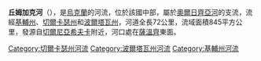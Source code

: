 {{unreferenced|time=2015-09-15T01:59:09+00:00}}
<!-- 檔案不存在 [[Image:Річка_Чумгак_в_районі_села_Кантакузівка_Драбівського_району_Черкаської_області.jpg|right]] -->

'''丘姆加克河'''（{{lang-uk|Чумгак}}），是[[烏克蘭|烏克蘭]]的河流，位於該國中部，屬於[[奧爾日齊亞河|奧爾日齊亞河]]的支流，流經[[基輔州|基輔州]]、[[切爾卡瑟州|切爾卡瑟州]]和[[波爾塔瓦州|波爾塔瓦州]]，河道全長72公里，流域面積845平方公里，發源自[[切爾尼亞希夫卡|切爾尼亞希夫卡]]附近，河口處在[[薩溫齊_(奧爾日齊亞區)|薩溫齊]]東面。

{{DEFAULTSORT:Чумгак}}
[[Category:切爾卡瑟州河流|Category:切爾卡瑟州河流]]
[[Category:波爾塔瓦州河流|Category:波爾塔瓦州河流]]
[[Category:基輔州河流|Category:基輔州河流]]


{{Ukraine-river-stub}}